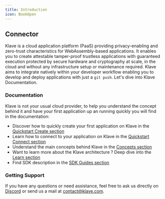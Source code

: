 ```yaml
---
title: Introduction
icon: BookOpen
---
```


## Connector

Klave is a cloud application platform (PaaS) providing privacy-enabling and zero-trust characteristics for WebAssembly-based applications.
It enables you to create attestable tamper-proof trustless applications with guaranteed execution protected by secure hardware and cryptography at scale, in the cloud and without any infrastructure setup or maintenance required.
Klave aims to integrate natively within your developer workflow enabling you to develop and deploy applications with just a `git push`. Let's dive into Klave Documentation.

### Documentation

Klave is not your usual cloud provider, to help you understand the concept behind it and have your first application up an running quickly you will find in the documentation:

-   Discover how to quickly create your first application on Klave in the [Quickstart Create section](/quickstart/create)
-   Learn how to connect to your application on Klave in the [Quickstart Connect section](/quickstart/connect)
-   Understand the main concepts behind Klave in the [Concepts section](/concepts/trustless-pass)
-   Want to learn more about the Klave architecture ? Deep dive into the [Learn section](/learn/architecture)
-   Find SDK description in the [SDK Guides section](/sdk/latest/create-query-transaction)

### Getting Support

If you have any questions or need assistance, feel free to ask us directly on [Discord](https://discord.gg/9f5qKq8aUy) or send us a mail at contact@klave.com.
